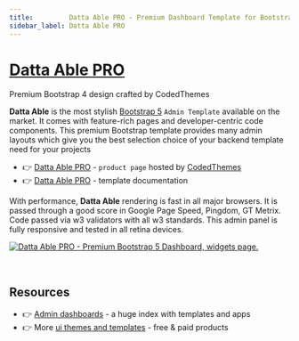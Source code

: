 ```yaml
---
title:         Datta Able PRO - Premium Dashboard Template for Bootstrap 4
sidebar_label: Datta Able PRO
---
```


# [Datta Able PRO](https://codedthemes.com/item/datta-able-bootstrap-admin-template/?ref=appseed)

<SubHeading>Premium Bootstrap 4 design crafted by CodedThemes</SubHeading>

**Datta Able** is the most stylish [Bootstrap 5](https://www.admin-dashboards.com/bootstrap-5-templates/) `Admin Template` available on the market. It comes with feature-rich pages and developer-centric code components. 
This premium Bootstrap template provides many admin layouts which give you the best selection choice of your backend template need for your projects

- 👉 [Datta Able PRO](https://codedthemes.com/item/datta-able-bootstrap-admin-template/?ref=appseed) - `product page` hosted by [CodedThemes](../partners/codedthemes.mdx)
- 👉 [Datta Able PRO](https://https://codedthemes.com/demos/admin-templates/datta-able/bootstrap/default/docs.html?ref=appseed) - template documentation

With performance, **Datta Able** rendering is fast in all major browsers. It is passed through a good score in Google Page Speed, Pingdom, GT Metrix. 
Code passed via w3 validators with all w3 standards. This admin panel is fully responsive and tested in all retina devices.

[![Datta Able PRO - Premium Bootstrap 5 Dashboard, widgets page.](https://user-images.githubusercontent.com/51070104/224487123-11307fd4-8a31-4ab7-a8aa-bc26aaf3dd03.png)](https://codedthemes.com/item/datta-able-bootstrap-admin-template/?ref=appseed)

<br />

## Resources

- 👉 [Admin dashboards](https://www.admin-dashboards.com/) - a huge index with templates and apps
- 👉 More [ui themes and templates](https://www.ui-themes.com/) - free & paid products
